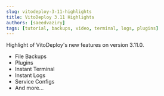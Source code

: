 ```yaml
---
slug: vitodeploy-3-11-highlights
title: VitoDeploy 3.11 Highlights
authors: [saeedvaziry]
tags: [tutorial, backups, video, terminal, logs, plugins]
---
```



Highlight of VitoDeploy's new features on version 3.11.0.

- File Backups
- Plugins
- Instant Terminal
- Instant Logs
- Service Configs
- And more...

<HeroVideoDialog
  animationStyle="from-center"
  videoSrc="https://www.youtube.com/embed/CjkCuoQjWmk?si=O9TecZJQECcXQUv7"
  thumbnailSrc="/img/blog/vitodeploy-3-11-highlights.png"
  thumbnailAlt="VitoDeploy 3.11 Highlights"
/>
